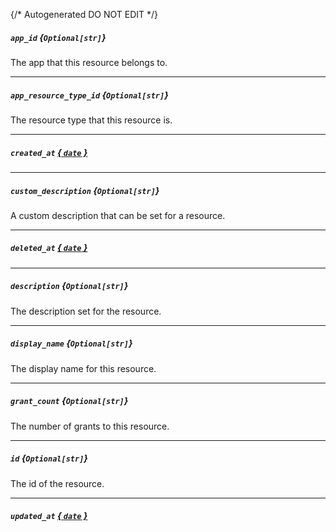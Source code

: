 {/* Autogenerated DO NOT EDIT  */}
##### `app_id` *{`Optional[str]`}*
The app that this resource belongs to.

---
##### `app_resource_type_id` *{`Optional[str]`}*
The resource type that this resource is.

---
##### `created_at` [*{ `date` }*](https://docs.python.org/3/library/datetime.html#date-objects)

---
##### `custom_description` *{`Optional[str]`}*
A custom description that can be set for a resource.

---
##### `deleted_at` [*{ `date` }*](https://docs.python.org/3/library/datetime.html#date-objects)

---
##### `description` *{`Optional[str]`}*
The description set for the resource.

---
##### `display_name` *{`Optional[str]`}*
The display name for this resource.

---
##### `grant_count` *{`Optional[str]`}*
The number of grants to this resource.

---
##### `id` *{`Optional[str]`}*
The id of the resource.

---
##### `updated_at` [*{ `date` }*](https://docs.python.org/3/library/datetime.html#date-objects)


